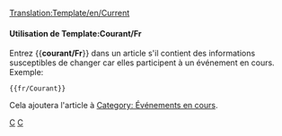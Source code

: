 <noinclude>[[Translation:Template/en/Current]]</noinclude><noinclude></noinclude>{{fr/Fenêtre de message| type  = annonce
| image = en/Current event.png | alt = Current event
| texte = Cet article concerne un événement en cours. Une partie de son contenu pourrait donc être périmée. L'article devrait faire l'objet d'une attention plus soutenue tant que l'événement reste en cours.
}}<includeonly>{{{1|[[Category:en/Current events]]}}}</includeonly><noinclude>

====Utilisation de Template:Courant/Fr====
Entrez <nowiki>{{</nowiki>'''courant/Fr'''<nowiki>}}</nowiki> dans un article s'il contient des informations susceptibles de changer car elles participent à un événement en cours. Exemple:
<pre>{{fr/Courant}}</pre>
Cela ajoutera l'article à [[:Category:en/Current events|Category: Événements en cours]].

[[Category:fr/Templates|C]][[Category:fr/Fenêtres de message|C]]
</noinclude>